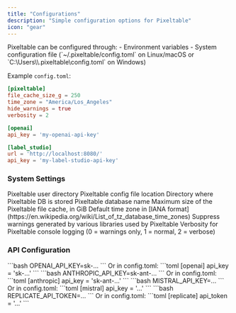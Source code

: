 ```yaml
---
title: "Configurations"
description: "Simple configuration options for Pixeltable"
icon: "gear"
---
```


<Accordion title="Configuration Options">
Pixeltable can be configured through:
- Environment variables
- System configuration file (`~/.pixeltable/config.toml` on Linux/macOS or `C:\Users\<username>\.pixeltable\config.toml` on Windows)

Example `config.toml`:
```toml
[pixeltable]
file_cache_size_g = 250
time_zone = "America/Los_Angeles"
hide_warnings = true
verbosity = 2

[openai]
api_key = 'my-openai-api-key'

[label_studio]
url = 'http://localhost:8080/'
api_key = 'my-label-studio-api-key'
```
</Accordion>

### System Settings

<ResponseField name="PIXELTABLE_HOME" type="string" default="~/.pixeltable">
  Pixeltable user directory
</ResponseField>

<ResponseField name="PIXELTABLE_CONFIG" type="string" default="$PIXELTABLE_HOME/config.toml">
  Pixeltable config file location
</ResponseField>

<ResponseField name="PIXELTABLE_PGDATA" type="string" default="$PIXELTABLE_HOME/pgdata">
  Directory where Pixeltable DB is stored
</ResponseField>

<ResponseField name="PIXELTABLE_DB" type="string" default="pixeltable">
  Pixeltable database name
</ResponseField>

<ResponseField name="PIXELTABLE_FILE_CACHE_SIZE_G" type="float" required>
  Maximum size of the Pixeltable file cache, in GiB
</ResponseField>

<ResponseField name="PIXELTABLE_TIME_ZONE" type="string" default="system time zone">
  Default time zone in [IANA format](https://en.wikipedia.org/wiki/List_of_tz_database_time_zones)
</ResponseField>

<ResponseField name="PIXELTABLE_HIDE_WARNINGS" type="boolean" default={false}>
  Suppress warnings generated by various libraries used by Pixeltable
</ResponseField>

<ResponseField name="PIXELTABLE_VERBOSITY" type="integer" default={1}>
  Verbosity for Pixeltable console logging (0 = warnings only, 1 = normal, 2 = verbose)
</ResponseField>

### API Configuration

<CardGroup cols={1}>
  <Card title="OpenAI">
    ```bash
    OPENAI_API_KEY=sk-...
    ```
    Or in config.toml:
    ```toml
    [openai]
    api_key = 'sk-...'
    ```
  </Card>
  <Card title="Anthropic">
    ```bash
    ANTHROPIC_API_KEY=sk-ant-...
    ```
    Or in config.toml:
    ```toml
    [anthropic]
    api_key = 'sk-ant-...'
    ```
  </Card>
  <Card title="Mistral">
    ```bash
    MISTRAL_API_KEY=...
    ```
    Or in config.toml:
    ```toml
    [mistral]
    api_key = '...'
    ```
  </Card>
  <Card title="Replicate">
    ```bash
    REPLICATE_API_TOKEN=...
    ```
    Or in config.toml:
    ```toml
    [replicate]
    api_token = '...'
    ```
  </Card>
</CardGroup>